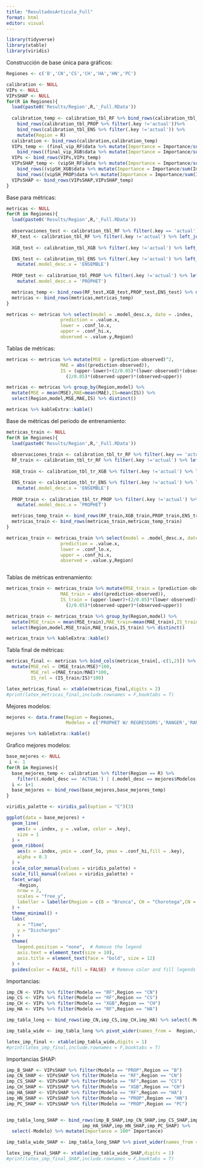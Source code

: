 ```yaml
---
title: "ResultadosArticulo_Full"
format: html
editor: visual
---
```


```r
library(tidyverse)
library(xtable)
library(viridis)
```

Construcción de base única para gráficos:

```r
Regiones <- c('B','CN','CS','CH','HA','HN','PC')

calibration <- NULL
VIPs <- NULL
VIPsSHAP <- NULL
for(R in Regiones){
  load(paste0('Results/Region',R,'_Full.RData'))
  
  calibration_temp <- calibration_tbl_RF %>% bind_rows(calibration_tbl_XGB %>% filter(.key !='actual')) %>%
    bind_rows(calibration_tbl_PROP %>% filter(.key !='actual'))%>%
    bind_rows(calibration_tbl_ENS %>% filter(.key !='actual')) %>%
    mutate(Region = R)
  calibration <- bind_rows(calibration,calibration_temp)
  VIPs_temp <- (final_vip_RF$data %>% mutate(Importance = Importance/sum(Importance),Modelo = 'RF',Region = R))%>%
    bind_rows((final_vip_XGB$data %>% mutate(Importance = Importance/sum(Importance),Modelo = 'XGB',Region = R)))
  VIPs <- bind_rows(VIPs,VIPs_temp)
  VIPsSHAP_temp <- (vipSH_RF$data %>% mutate(Importance = Importance/sum(Importance),Modelo = 'RF',Region = R))%>%
    bind_rows((vipSH_XGB$data %>% mutate(Importance = Importance/sum(Importance),Modelo = 'XGB',Region = R))) %>%
    bind_rows((vipSH_PROP$data %>% mutate(Importance = Importance/sum(Importance),Modelo = 'PROP',Region = R)))
  VIPsSHAP <- bind_rows(VIPsSHAP,VIPsSHAP_temp)
}

```

Base para métricas:

```r
metricas <- NULL
for(R in Regiones){
  load(paste0('Results/Region',R,'_Full.RData'))
  
  observaciones_test <- calibration_tbl_RF %>% filter(.key == 'actual') 
  RF_test <- calibration_tbl_RF %>% filter(.key !='actual') %>% left_join(observaciones_test,by = '.index')
  
  XGB_test <- calibration_tbl_XGB %>% filter(.key !='actual') %>% left_join(observaciones_test,by = '.index')  

  ENS_test <- calibration_tbl_ENS %>% filter(.key !='actual') %>% left_join(observaciones_test,by = '.index') %>% 
    mutate(.model_desc.x = 'ENSEMBLE')
  
  PROP_test <- calibration_tbl_PROP %>% filter(.key !='actual') %>% left_join(observaciones_test,by = '.index') %>% 
    mutate(.model_desc.x = 'PROPHET')

  metricas_temp <- bind_rows(RF_test,XGB_test,PROP_test,ENS_test) %>% mutate(Region = R)
  metricas <- bind_rows(metricas,metricas_temp)
}

metricas <- metricas %>% select(model = .model_desc.x, date = .index,
                    prediction = .value.x,
                    lower = .conf_lo.x,
                    upper = .conf_hi.x,
                    observed = .value.y,Region) 


```

Tablas de métricas:

```r
metricas <- metricas %>% mutate(MSE = (prediction-observed)^2,
                    MAE = abs((prediction-observed)),
                    IS = (upper-lower)+(2/0.05)*(lower-observed)*(observed<lower)+
                      (2/0.05)*(observed-upper)*(observed>upper))

metricas <- metricas %>% group_by(Region,model) %>%
  mutate(MSE = mean(MSE),MAE=mean(MAE),IS=mean(IS)) %>%
  select(Region,model,MSE,MAE,IS) %>% distinct() 

metricas %>% kableExtra::kable()
```

Base de métricas del periodo de entrenamiento:

```r
metricas_train <- NULL
for(R in Regiones){
  load(paste0('Results/Region',R,'_Full.RData'))
  
  observaciones_train <- calibration_tbl_tr_RF %>% filter(.key == 'actual') 
  RF_train <- calibration_tbl_tr_RF %>% filter(.key !='actual') %>% left_join(observaciones_train,by = '.index')
  
  XGB_train <- calibration_tbl_tr_XGB %>% filter(.key !='actual') %>% left_join(observaciones_train,by = '.index')  

  ENS_train <- calibration_tbl_tr_ENS %>% filter(.key !='actual') %>% left_join(observaciones_train,by = '.index') %>% 
    mutate(.model_desc.x = 'ENSEMBLE')
  
  PROP_train <- calibration_tbl_tr_PROP %>% filter(.key !='actual') %>% left_join(observaciones_train,by = '.index') %>% 
    mutate(.model_desc.x = 'PROPHET')

  metricas_temp_train <- bind_rows(RF_train,XGB_train,PROP_train,ENS_train) %>% mutate(Region = R)
  metricas_train <- bind_rows(metricas_train,metricas_temp_train)
}

metricas_train <- metricas_train %>% select(model = .model_desc.x, date = .index,
                    prediction = .value.x,
                    lower = .conf_lo.x,
                    upper = .conf_hi.x,
                    observed = .value.y,Region) 



```

Tablas de métricas entrenamiento:

```r
metricas_train <- metricas_train %>% mutate(MSE_train = (prediction-observed)^2,
                    MAE_train = abs((prediction-observed)),
                    IS_train = (upper-lower)+(2/0.05)*(lower-observed)*(observed<lower)+
                      (2/0.05)*(observed-upper)*(observed>upper))

metricas_train <- metricas_train %>% group_by(Region,model) %>%
  mutate(MSE_train = mean(MSE_train),MAE_train=mean(MAE_train),IS_train=mean(IS_train)) %>%
  select(Region,model,MSE_train,MAE_train,IS_train) %>% distinct()

metricas_train %>% kableExtra::kable()
```

Tabla final de métricas:

```r
metricas_final <- metricas %>% bind_cols(metricas_train[,-c(1,2)]) %>% 
  mutate(MSE_rel = (MSE_train/MSE)*100,
         MSE_rel =(MAE_train/MAE)*100,
         IS_rel = (IS_train/IS)*100)

latex_metricas_final <- xtable(metricas_final,digits = 2)
#print(latex_metricas_final,include.rownames = F,booktabs = T)
```

Mejores modelos:

```r
mejores <- data.frame(Region = Regiones,
                      Modelos = c('PROPHET W/ REGRESSORS','RANGER','RANGER','XGBOOST','RANGER','PROPHET W/ REGRESSORS','PROPHET W/ REGRESSORS'))

mejores %>% kableExtra::kable()
```

Grafico mejores modelos:

```r
base_mejores <- NULL
 i <- 1
for(R in Regiones){
  base_mejores_temp <- calibration %>% filter(Region == R) %>%
    filter((.model_desc == 'ACTUAL') | (.model_desc == mejores$Modelos[i]))
  i <- i+1
  base_mejores <- bind_rows(base_mejores,base_mejores_temp)
}

viridis_palette <- viridis_pal(option = "C")(3) 

ggplot(data = base_mejores) +
  geom_line(
    aes(x = .index, y = .value, color = .key),
    size = 1
  ) +
  geom_ribbon(
    aes(x = .index, ymin = .conf_lo, ymax = .conf_hi,fill = .key),
    alpha = 0.3
  ) +
  scale_color_manual(values = viridis_palette) +
  scale_fill_manual(values = viridis_palette) +
  facet_wrap(
    ~Region,
    nrow = 2,
    scales = "free_y",
    labeller = labeller(Region = c(B = "Brunca", CH = "Chorotega",CN = "Central Norte",CS = "Central Sur",HA = "Huetar Atlantica",HN = "Huetar Norte",PC = "Pacifico Central"))
  ) +
  theme_minimal() +
  labs(
    x = "Time",
    y = "Discharges"
  ) +
  theme(
    legend.position = "none",  # Remove the legend
    axis.text = element_text(size = 10),
    axis.title = element_text(face = "bold", size = 12)
  ) +
  guides(color = FALSE, fill = FALSE)  # Remove color and fill legends
```

Importancias:

```r
imp_CN <- VIPs %>% filter(Modelo == "RF",Region == "CN") 
imp_CS <- VIPs %>% filter(Modelo == "RF",Region == "CS")
imp_CH <- VIPs %>% filter(Modelo == "XGB",Region == "CH")
imp_HA <- VIPs %>% filter(Modelo == "RF",Region == "HA")

imp_tabla_long <- bind_rows(imp_CN,imp_CS,imp_CH,imp_HA) %>% select(-Modelo) %>% mutate(Importance = 100* Importance)

imp_tabla_wide <- imp_tabla_long %>% pivot_wider(names_from =  Region,values_from = Importance)

latex_imp_final <- xtable(imp_tabla_wide,digits = 1)
#print(latex_imp_final,include.rownames = F,booktabs = T)
```

Importancias SHAP: 

```r
imp_B_SHAP <- VIPsSHAP %>% filter(Modelo == "PROP",Region == "B")
imp_CN_SHAP <- VIPsSHAP %>% filter(Modelo == "RF",Region == "CN") 
imp_CS_SHAP <- VIPsSHAP %>% filter(Modelo == "RF",Region == "CS")
imp_CH_SHAP <- VIPsSHAP %>% filter(Modelo == "XGB",Region == "CH")
imp_HA_SHAP <- VIPsSHAP %>% filter(Modelo == "RF",Region == "HA")
imp_HN_SHAP <- VIPsSHAP %>% filter(Modelo == "PROP",Region == "HN")
imp_PC_SHAP <- VIPsSHAP %>% filter(Modelo == "PROP",Region == "PC")


imp_tabla_long_SHAP <- bind_rows(imp_B_SHAP,imp_CN_SHAP,imp_CS_SHAP,imp_CH_SHAP,
                            imp_HA_SHAP,imp_HN_SHAP,imp_PC_SHAP) %>% 
  select(-Modelo) %>% mutate(Importance = 100* Importance)

imp_tabla_wide_SHAP <- imp_tabla_long_SHAP %>% pivot_wider(names_from =  Region,values_from = Importance)

latex_imp_final_SHAP <- xtable(imp_tabla_wide_SHAP,digits = 1)
#print(latex_imp_final_SHAP,include.rownames = F,booktabs = T)
```